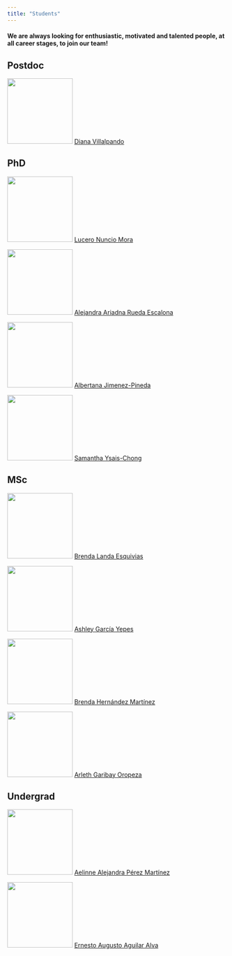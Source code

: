 ```yaml
---
title: "Students"
---
```


#### We are always looking for enthusiastic, motivated and talented people, at all career stages, to join our team!

::: callout-tip
## Postdoc

![](res/diana.png){width="150"} [Diana Villalpando](https://www.linkedin.com/in/diana-villalpando-7a2626148?miniProfileUrn=urn%3Ali%3Afs_miniProfile%3AACoAACOwFuoBbBMsMRvT2ga6_CoNKoHdye6b508&lipi=urn%3Ali%3Apage%3Ad_flagship3_search_srp_people%3BGLSCXG2qSMmbjU1mPxYyHg%3D%3D)
:::

::: callout-tip
## PhD

![](res/lu.png){width="150"} [Lucero Nuncio Mora](https://www.instagram.com/omc_lab/)

![](res/ale.jpg){width="150"} [Alejandra Ariadna Rueda Escalona](https://www.instagram.com/omc_lab/)

![](res/bety.png){width="150"} [Albertana Jimenez-Pineda](https://loop.frontiersin.org/people/1956319/overview)

![](res/sam.png){width="150"} [Samantha Ysais-Chong](https://mx.linkedin.com/in/samantha-ysais-chong-036935213)
:::

::: callout-tip
## MSc

![](res/brendaland.png){width="150"} [Brenda Landa Esquivias](https://www.instagram.com/omc_lab/)

![](res/ashley.png){width="150"} [Ashley García Yepes](https://www.instagram.com/omc_lab/)

![](res/bren.png){width="150"} [Brenda Hernández Martínez](https://www.instagram.com/himfogram/)

![](res/arleth.png){width="150"} [Arleth Garibay Oropeza](https://www.instagram.com/omc_lab/)
:::

::: callout-tip
## Undergrad

![](res/aelinne.png){width="150"} [Aelinne Alejandra Pérez Martínez](http://www.)

![](res/omclab.jpg){width="150"} [Ernesto Augusto Aguilar Alva](https://www.instagram.com/omc_lab/)

:::

<!--
::: callout-tip
## Former

![](res/fer.png){width="150"} [Luisa Fernanda Palazuelos Altamirano](http://www.)

![](res/clau.png){width="150"} [Claudia I Gutierrez-Roman, PhD](https://www.researchgate.net/profile/Claudia-Gutierrez-Roman)

![](res/yanen.jpg){width="150"} [Yanen Z Rios Lozano, MSc](https://www.instagram.com/dra.yanen.rios?igsh=Y29oazMwMzRieDlw)

-   [ ] Laura D Manzanares-Meza\
-   [ ] Felipe A Castro-Martínez\
-   [ ] Julissa Luvian Morales\
- [ ] Amairani
-   [ ] Miguel A Prieto-Islas\
-   [ ] Merari Delgadillo González\
-   [ ] Sara I Miguel-Suarez\
-   [ ] Nelly X Álvarez Martínez\
-   [ ] Maria D Vazquez Martinez\
-   [ ] Valeria C Campuzano Espinal\
-   [ ] Eunice Amezcua Arroyo\
-   [ ] Yereth Torres Damian\
-   [ ] Sandra N Garduño Vergara\
-   [ ] Cristian Avila Mijangos\
-   [ ] Daniel Calderon Loeza\
-   [ ] Abril J Armenta Manjarrez\
-   [ ] Josue Zambrano Carrasco\
-   [ ] Carolina A Martinez Mendiola\
-   [ ] Fernando A Diaz Sanchez\
-   [ ] Raquel Camacho Millan\
-   [ ] Sandra L Gonzalez Lopez\
-   [ ] Rubi Escobar Resendiz\
-   [ ] Bibiana Fabian Mora
- [Yes](http://www.)
- [Nico](http://www.)
:::

-->